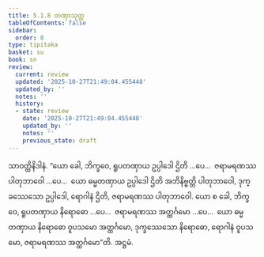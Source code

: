 ```yaml
---
title: 5.1.8 တဏှာသုတ္တ
tableOfContents: false
sidebar:
  order: 8
type: tipitaka
basket: su
book: sn
review:
  current: review
  updated: '2025-10-27T21:49:04.455448'
  updated_by: ''
  notes: ''
  history:
  - state: review
    date: '2025-10-27T21:49:04.455448'
    updated_by: ''
    notes: ''
    previous_state: draft
---
```



<ReviewStatus review={frontmatter.review} showDetails={true} />

<HypothesisAnnotation frontmatter={frontmatter} />

<DynamicBreadcrumb />

<Division number="319" book="sn" e="ch" v="18" p="325">

<Paragraph number="1083" book="sn">
သာဝတ္ထိနိဒါနံ. “ယော ခေါ, ဘိက္ခဝေ, ရူပတဏှာယ ဥပ္ပါဒေါ ဌိတိ …ပေ…  ဇရာမရဏဿ ပါတုဘာဝေါ …ပေ…  ယော ဓမ္မတဏှာယ ဥပ္ပါဒေါ ဌိတိ အဘိနိဗ္ဗတ္တိ ပါတုဘာဝေါ, ဒုက္ခဿေသော ဥပ္ပါဒေါ, ရောဂါနံ ဌိတိ, ဇရာမရဏဿ ပါတုဘာဝေါ. ယော စ ခေါ, ဘိက္ခဝေ, ရူပတဏှာယ နိရောဓော …ပေ…  ဇရာမရဏဿ အတ္ထင်္ဂမော …ပေ…  ယော ဓမ္မတဏှာယ နိရောဓော ဝူပသမော အတ္ထင်္ဂမော, ဒုက္ခဿေသော နိရောဓော, ရောဂါနံ ဝူပသမော, ဇရာမရဏဿ အတ္ထင်္ဂမော”တိ.

</Paragraph>
</Division>

<Paragraph number="1084" type="center" book="sn">
အဋ္ဌမံ.
</Paragraph>
